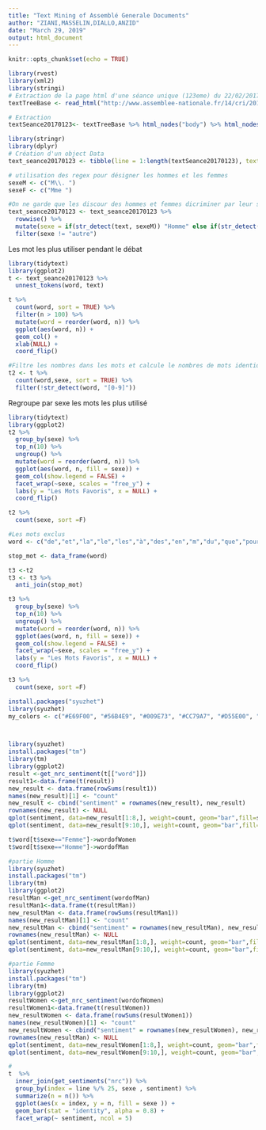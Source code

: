 ```yaml
---
title: "Text Mining of Assemblé Generale Documents"
author: "ZIANI,MASSELIN,DIALLO,ANZID"
date: "March 29, 2019"
output: html_document
---
```


```r
knitr::opts_chunk$set(echo = TRUE)
```

```r
library(rvest)
library(xml2)
library(stringi)
# Extraction de la page html d'une séance unique (123eme) du 22/02/2017
textTreeBase <- read_html("http://www.assemblee-nationale.fr/14/cri/2016-2017/20170123.asp")

# Extraction 
textSeance20170123<- textTreeBase %>% html_nodes("body") %>% html_nodes("p") %>% html_text() #extraction dans le noeud <body> puis dnas le noeud <p>

```

```r
library(stringr)
library(dplyr)
# Création d'un object Data
text_seance20170123 <- tibble(line = 1:length(textSeance20170123), text = textSeance20170123)

# utilisation des regex pour désigner les hommes et les femmes
sexeM <- c("M\\. ")
sexeF <- c("Mme ")

#On ne garde que les discour des hommes et femmes dicriminer par leur sexe
text_seance20170123 <- text_seance20170123 %>%
  rowwise() %>% 
  mutate(sexe = if(str_detect(text, sexeM)) "Homme" else if(str_detect(text, sexeF)) "Femme" else "autre") %>% 
  filter(sexe != "autre")
```

Les mot les plus utiliser pendant le débat
```r
library(tidytext)
library(ggplot2)
t <- text_seance20170123 %>% 
  unnest_tokens(word, text)

t %>%
  count(word, sort = TRUE) %>%
  filter(n > 100) %>%
  mutate(word = reorder(word, n)) %>%
  ggplot(aes(word, n)) +
  geom_col() +
  xlab(NULL) +
  coord_flip()

#Filtre les nombres dans les mots et calcule le nombres de mots identique en fonction du sexe
t2 <- t %>%
  count(word,sexe, sort = TRUE) %>%
  filter(!str_detect(word, "[0-9]"))
```

Regroupe par sexe les mots les plus utilisé
```r

library(tidytext)
library(ggplot2)
t2 %>%
  group_by(sexe) %>%
  top_n(10) %>%
  ungroup() %>%
  mutate(word = reorder(word, n)) %>%
  ggplot(aes(word, n, fill = sexe)) +
  geom_col(show.legend = FALSE) +
  facet_wrap(~sexe, scales = "free_y") +
  labs(y = "Les Mots Favoris", x = NULL) +
  coord_flip()

t2 %>%
  count(sexe, sort =F)
```
```r
#Les mots exclus
word <- c("de","et","la","le","les","à","des","en","m","du","que","pour","qui","nous","mme", "je","qui","pas","ce","sur","dans","par","au","a","est","ne","aux","il")

stop_mot <- data_frame(word)

t3 <-t2
t3 <- t3 %>%
  anti_join(stop_mot)
```


```r
t3 %>%
  group_by(sexe) %>%
  top_n(10) %>%
  ungroup() %>%
  mutate(word = reorder(word, n)) %>%
  ggplot(aes(word, n, fill = sexe)) +
  geom_col(show.legend = FALSE) +
  facet_wrap(~sexe, scales = "free_y") +
  labs(y = "Les Mots Favoris", x = NULL) +
  coord_flip()

t3 %>%
  count(sexe, sort =F)
```

```r
install.packages("syuzhet")
library(syuzhet)
my_colors <- c("#E69F00", "#56B4E9", "#009E73", "#CC79A7", "#D55E00", "#D65E00")



library(syuzhet)
install.packages("tm")
library(tm)
library(ggplot2)
result <-get_nrc_sentiment(t[["word"]])
result1<-data.frame(t(result))
new_result <- data.frame(rowSums(result1))
names(new_result)[1] <- "count"
new_result <- cbind("sentiment" = rownames(new_result), new_result)
rownames(new_result) <- NULL
qplot(sentiment, data=new_result[1:8,], weight=count, geom="bar",fill=sentiment)+ggtitle("TedTalk Sentiments")
qplot(sentiment, data=new_result[9:10,], weight=count, geom="bar",fill=sentiment)+ggtitle("TedTalk Sentiments")

```

```r

t$word[t$sexe=="Femme"]->wordofWomen
t$word[t$sexe=="Homme"]->wordofMan

#partie Homme 
library(syuzhet)
install.packages("tm")
library(tm)
library(ggplot2)
resultMan <-get_nrc_sentiment(wordofMan)
resultMan1<-data.frame(t(resultMan))
new_resultMan <- data.frame(rowSums(resultMan1))
names(new_resultMan)[1] <- "count"
new_resultMan <- cbind("sentiment" = rownames(new_resultMan), new_resultMan)
rownames(new_resultMan) <- NULL
qplot(sentiment, data=new_resultMan[1:8,], weight=count, geom="bar",fill=sentiment)+ggtitle("TedTalk Sentiments Homme ")
qplot(sentiment, data=new_resultMan[9:10,], weight=count, geom="bar",fill=sentiment)+ggtitle("TedTalk Sentiments Homme ")

#partie Femme 
library(syuzhet)
install.packages("tm")
library(tm)
library(ggplot2)
resultWomen <-get_nrc_sentiment(wordofWomen)
resultWomen1<-data.frame(t(resultWomen))
new_resultWomen <- data.frame(rowSums(resultWomen1))
names(new_resultWomen)[1] <- "count"
new_resultWomen <- cbind("sentiment" = rownames(new_resultWomen), new_resultWomen)
rownames(new_resultMan) <- NULL
qplot(sentiment, data=new_resultWomen[1:8,], weight=count, geom="bar",fill=sentiment)+ggtitle("TedTalk Sentiments Femme")
qplot(sentiment, data=new_resultWomen[9:10,], weight=count, geom="bar",fill=sentiment)+ggtitle("TedTalk Sentiments Femme")


```


```r
# 
t  %>%   
  inner_join(get_sentiments("nrc")) %>%
  group_by(index = line %/% 25, sexe , sentiment) %>%
  summarize(n = n()) %>%
  ggplot(aes(x = index, y = n, fill = sexe )) + 
  geom_bar(stat = "identity", alpha = 0.8) + 
  facet_wrap(~ sentiment, ncol = 5) 

 

```
